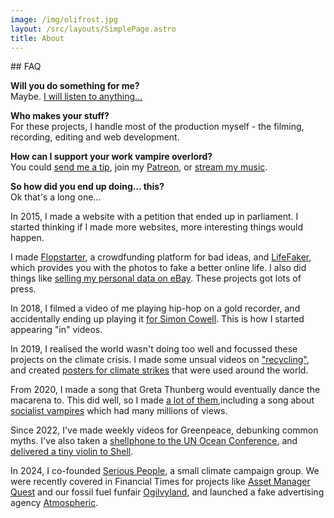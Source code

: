 ```yaml
---
image: /img/olifrost.jpg
layout: /src/layouts/SimplePage.astro
title: About
---
```


<BioBuilder />
## FAQ

**Will you do something for me?**  
Maybe. [I will listen to anything…](mailto:mail@olifro.st)

**Who makes your stuff?**  
For these projects, I handle most of the production myself - the filming, recording, editing and web development.

**How can I support your work vampire overlord?**  
You could [send me a tip](https://ko-fi.com/olifrost), join my [Patreon](https://www.patreon.com/OliFrost/membership), or [stream my music](https://olifro.st/links).

**So how did you end up doing… this?**  
Ok that's a long one…

<BioExpander summary="See more">
In 2015, I made a website with a petition that ended up in parliament. I started thinking if I made more websites, more interesting things would happen.

I made [Flopstarter](/blog/flopstarter), a crowdfunding platform for bad ideas, and [LifeFaker](/blog/lifefaker), which provides you with the photos to fake a better online life. I also did things like [selling my personal data on eBay](/blog/data-on-ebay). These projects got lots of press.

In 2018, I filmed a video of me playing hip-hop on a gold recorder, and accidentally ending up playing it [for Simon Cowell](/blog/recorda-boi). This is how I started appearing "in" videos.

In 2019, I realised the world wasn't doing too well and focussed these projects on the climate crisis. I made some unsual videos on ["recycling"](/blog/little-tips), and created [posters for climate strikes](/blog/climate-strike-posters) that were used around the world.

From 2020, I made a song that Greta Thunberg would eventually dance the macarena to. This did well, so I made [a lot of them](/tags/music),including a song about [socialist vampires]((/blog/the-vampire-conspiracy))  which had many millions of views.

Since 2022, I've made weekly videos for Greenpeace, debunking common myths. I've also taken a [shellphone to the UN Ocean Conference](/blog/shellphone), and [delivered a tiny violin to Shell](/blog/tiny-violin).

In 2024, I co-founded [Serious People](https://seriouspeople.org.uk), a small climate campaign group. We were recently covered in Financial Times for projects like [Asset Manager Quest](/blog/asset-manager-quest) and our fossil fuel funfair [Ogilvyland](/blog/fossil-fuel-funfair), and launched a fake advertising agency [Atmospheric](/blog/atmospheric).
</BioExpander>
